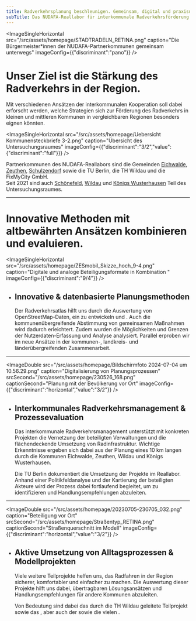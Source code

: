 ```yaml
---
title: Radverkehrsplanung beschleunigen. Gemeinsam, digital und praxisnah
subTitle: Das NUDAFA-Reallabor für interkommunale Radverkehrsförderung
---
```

<ImageSingleHorizontal src="/src/assets/homepage/STADTRADELN_RETINA.png" caption="Die Bürgermeister*innen der NUDAFA-Partnerkommunen gemeinsam unterwegs" imageConfig={{"discriminant":"pano"}} />

# **Unser Ziel ist die Stärkung des Radverkehrs in der Region.**&#x20;

Mit verschiedenen Ansätzen der interkommunalen Kooperation soll dabei erforscht werden, welche Strategien sich zur Förderung des Radverkehrs in kleinen und mittleren Kommunen in vergleichbaren Regionen besonders eignen könnten.&#x20;

<ImageSingleHorizontal src="/src/assets/homepage/Uebersicht Kommunensteckbriefe 3-2.png" caption="Übersicht des Untersuchungsraumes" imageConfig={{"discriminant":"3/2","value":{"discriminant":"full"}}} />

Partnerkommunen des NUDAFA-Reallabors sind die Gemeinden [Eichwalde](https://next.nudafa.de/partnerkommunen/), [Zeuthen](https://next.nudafa.de/partnerkommunen/), [Schulzendorf](https://next.nudafa.de/partnerkommunen/) sowie die TU Berlin, die TH Wildau und die FixMyCity GmbH. \
Seit 2021 sind auch [Schönefeld](https://next.nudafa.de/partnerkommunen/), [Wildau](https://next.nudafa.de/partnerkommunen/) und [Königs Wusterhausen](https://next.nudafa.de/partnerkommunen/) Teil des Untersuchungsraumes. <TextLinkArrow href="https://next.nudafa.de/ueber-uns/" display="mehr" external={false} />

---

# Innovative Methoden mit altbewährten Ansätzen kombinieren und evaluieren.

<ImageSingleHorizontal src="/src/assets/homepage/ZESmobil_Skizze_hoch_9-4.png" caption="Digitale und analoge Beteiligungsformate in Kombination " imageConfig={{"discriminant":"9/4"}} />

* ## Innovative & datenbasierte Planungsmethoden

  Der Radverkehrsatlas hilft uns durch die Auswertung von OpenStreetMap-Daten, ein <TextLinkArrow href="https://next.nudafa.de/radnetz/einleitung" display="flächendeckendes Radverkehrsnetz" external={false} /> zu entwickeln und <TextLinkArrow href="https://next.nudafa.de/massnahmen" display="dessen Umsetzung nachvollziehbar darzustellen" external={false} />. Auch die kommunenübergreifende Abstimmung von gemeinsamen Maßnahmen wird dadurch erleichtert. Zudem wurden die Möglichkeiten und Grenzen der Nutzerdaten-Erfassung und Analyse <TextLinkArrow href="https://next.nudafa.de/teilprojekte/simra/" display="in dem SimRa-Teilprojekt " external={false} />analysiert. Parallel erproben wir im <TextLinkArrow href="https://next.nudafa.de/teilprojekte/handlungsprogramm-flughafenumfeld" display="Teilprojekt &#x22;Handlungsprogramm Flughafenumfeld&#x22; " external={false} /> neue Ansätze in der kommunen-, landkreis- und länderübergreifenden Zusammenarbeit.&#x20;

---

<ImageDouble src="/src/assets/homepage/Bildschirmfoto 2024-07-04 um 10.56.29.png" caption="Digitalisierung von Planungsprozessen" srcSecond="/src/assets/homepage/230526_168.png" captionSecond="Planung mit der Bevölkerung vor Ort" imageConfig={{"discriminant":"horizontal","value":"3/2"}} />

* ## Interkommunales Radverkehrsmanagement & Prozessevaluation

  Das interkommunale Radverkehrsmanagement unterstützt mit konkreten Projekten die Vernetzung der beteiligten Verwaltungen und die flächendeckende Umsetzung von Radinfrastruktur. Wichtige Erkenntnisse ergeben sich dabei aus der Planung eines 10 km langen <TextLinkArrow href="https://next.nudafa.de/teilprojekte/ikr/" display="interkommunalen Radwegs" external={false} /> durch die Kommunen Eichwalde, Zeuthen, Wildau und Königs Wusterhausen.

  Die TU Berlin dokumentiert die Umsetzung der Projekte im Reallabor. Anhand einer Politikfeldanalyse und der Kartierung der beteiligten Akteure wird der Prozess dabei fortlaufend begleitet, um <TextLinkArrow href="https://next.nudafa.de/begleitforschung" display="Hemmnisse und Treiber der interkommunalen Radverkehrsförderung" external={false} /> zu identifizieren und Handlungsempfehlungen abzuleiten.

---

<ImageDouble src="/src/assets/homepage/20230705-230705_032.png" caption="Beteiligung vor Ort" srcSecond="/src/assets/homepage/Straßentyp_RETINA.png" captionSecond="Straßenquerschnitt im Modell" imageConfig={{"discriminant":"horizontal","value":"3/2"}} />

* ## Aktive Umsetzung von Alltagsprozessen & Modellprojekten

  Viele weitere Teilprojekte helfen uns, das Radfahren in der Region sicherer, komfortabler und einfacher zu machen. Die Auswertung dieser Projekte hilft uns dabei, übertragbaren Lösungsansätzen und Handlungsempfehlungen für andere Kommunen abzuleiten.

  Von Bedeutung sind dabei das durch die TH Wildau geleitete Teilprojekt <TextLinkArrow href="https://next.nudafa.de/teilprojekte/smm/" display="Schulisches Mobilitätsmanagement" external={false} /> sowie das <TextLinkArrow href="https://next.nudafa.de/teilprojekte/fahrradparkhaus/" display="Modulare Fahrradparkhaus am S-Bahnhof Eichwalde" external={false} />, aber auch der <TextLinkArrow href="https://next.nudafa.de/teilprojekte/ikr/" display="Interkommunale Radweg" external={false} /> sowie die vielen <TextLinkArrow href="https://next.nudafa.de/teilprojekte/oeffentlichkeitsarbeit-und-events/" display="Veranstaltungen und Aktivitäten" external={false} />.&#x20;

